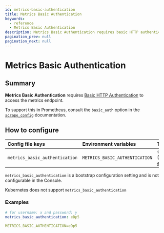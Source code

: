 ```yaml
---
id: metrics-basic-authentication
title: Metrics Basic Authentication
keywords:
  - reference
  - Metrics Basic Authentication
description: Metrics Basic Authentication requires basic HTTP authentication to access the metrics endpoint.
pagination_prev: null
pagination_next: null
---
```



# Metrics Basic Authentication

## Summary

**Metrics Basic Authentication** requires [Basic HTTP Authentication](https://tools.ietf.org/html/rfc7617) to access the metrics endpoint.

To support this in Prometheus, consult the `basic_auth` option in the [`scrape_config`](https://prometheus.io/docs/prometheus/latest/configuration/configuration/#scrape_config) documentation.

## How to configure

<Tabs>
<TabItem value="Core" label="Core">

| **Config file keys** | **Environment variables** | **Type** | **Usage** |
| :-- | :-- | :-- | :-- |
| `metrics_basic_authentication` | `METRICS_BASIC_AUTHENTICATION` | `string` ([base64 encoded](https://en.wikipedia.org/wiki/Base64)) | **optional** |

</TabItem>
<TabItem value="Enterprise" label="Enterprise">

`metrics_basic_authentication` is a bootstrap configuration setting and is not configurable in the Console.

</TabItem>
<TabItem value="Kubernetes" label="Kubernetes">

Kubernetes does not support `metrics_basic_authentication`

</TabItem>
</Tabs>

### Examples

```yaml
# for username: x and password: y
metrics_basic_authentication: eDp5

METRICS_BASIC_AUTHENTICATION=eDp5
```
